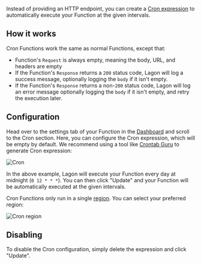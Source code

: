 Instead of providing an HTTP endpoint, you can create a [Cron expression](https://en.wikipedia.org/wiki/Cron) to automatically execute your Function at the given intervals.

## How it works

Cron Functions work the same as normal Functions, except that:

- Function's `Request` is always empty, meaning the body, URL, and headers are empty
- If the Function's `Response` returns a `200` status code, Lagon will log a success message, optionally logging the `body` if it isn't empty.
- If the Function's `Response` returns a non-`200` status code, Lagon will log an error message optionally logging the `body` if it isn't empty, and retry the execution later.

## Configuration

Head over to the settings tab of your Function in the [Dashboard](https://dash.lagon.app) and scroll to the Cron section. Here, you can configure the Cron expression, which will be empty by default. We recommend using a tool like [Crontab Guru](https://crontab.guru/) to generate Cron expression:

![Cron](/images/cron.png)

In the above example, Lagon will execute your Function every day at midnight (`0 12 * * *`). You can then click "Update" and your Function will be automatically executed at the given intervals.

Cron Functions only run in a single [region](/cloud/regions). You can select your preferred region:

![Cron region](/images/cron-region.png)

## Disabling

To disable the Cron configuration, simply delete the expression and click "Update".

